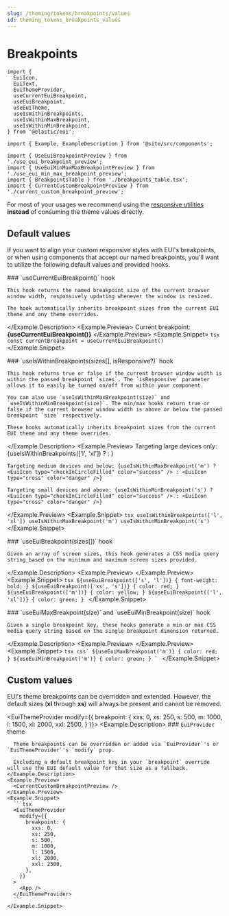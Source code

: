 ```yaml
---
slug: /theming/tokens/breakpoints/values
id: theming_tokens_breakpoints_values
---
```


# Breakpoints

```mdx-code-block
import {
  EuiIcon,
  EuiText,
  EuiThemeProvider,
  useCurrentEuiBreakpoint,
  useEuiBreakpoint,
  useEuiTheme,
  useIsWithinBreakpoints,
  useIsWithinMaxBreakpoint,
  useIsWithinMinBreakpoint,
} from '@elastic/eui';

import { Example, ExampleDescription } from '@site/src/components';

import { UseEuiBreakpointPreview } from './use_eui_breakpoint_preview';
import { UseEuiMinMaxMaxBreakpointPreview } from './use_eui_min_max_breakpoint_preview';
import { BreakpointsTable } from './breakpoints_table.tsx';
import { CurrentCustomBreakpointPreview } from './current_custom_breakpoint_preview';
```

For most of your usages we recommend using the [responsive utilities](../../utilities/breakpoints.mdx) **instead** of consuming the theme values directly.

## Default values

If you want to align your custom responsive styles with EUI's breakpoints, or when using components that accept our named breakpoints, you'll want to utilize the following default values and provided hooks.

<Example>
  <Example.Description>
    ### `useCurrentEuiBreakpoint()` <Badge color="hollow">hook</Badge>

    This hook returns the named breakpoint size of the current browser window width, responsively updating whenever the window is resized.

    The hook automatically inherits breakpoint sizes from the current EUI theme and any theme overrides.
  </Example.Description>
  <Example.Preview>
    Current breakpoint: <strong>{useCurrentEuiBreakpoint()}</strong>
  </Example.Preview>
  <Example.Snippet>
    ```tsx
    const currentBreakpoint = useCurrentEuiBreakpoint()
    ```
  </Example.Snippet>
</Example>

<Example>
  <Example.Description>
    ### `useIsWithinBreakpoints(sizes[], isResponsive?)` <Badge color="hollow">hook</Badge>

    This hook returns true or false if the current browser window width is within the passed breakpoint `sizes`. The `isResponsive` parameter allows it to easily be turned on/off from within your component.

    You can also use `useIsWithinMaxBreakpoint(size)` and `useIsWithinMinBreakpoint(size)`. The min/max hooks return true or false if the current browser window width is above or below the passed breakpoint `size` respectively.

    These hooks automatically inherits breakpoint sizes from the current EUI theme and any theme overrides.
  </Example.Description>
  <Example.Preview>
    Targeting large devices only: {useIsWithinBreakpoints(['l', 'xl']) ? <EuiIcon type="checkInCircleFilled" color="success" /> : <EuiIcon type="cross" color="danger" />}

    Targeting medium devices and below: {useIsWithinMaxBreakpoint('m') ? <EuiIcon type="checkInCircleFilled" color="success" /> : <EuiIcon type="cross" color="danger" />}

    Targeting small devices and above: {useIsWithinMinBreakpoint('s') ? <EuiIcon type="checkInCircleFilled" color="success" /> : <EuiIcon type="cross" color="danger" />}
  </Example.Preview>
  <Example.Snippet>
    ```tsx
    useIsWithinBreakpoints(['l', 'xl'])
    useIsWithinMaxBreakpoint('m')
    useIsWithinMinBreakpoint('s')
    ```
  </Example.Snippet>
</Example>

<Example>
  <Example.Description>
    ### `useEuiBreakpoint(sizes[])` <Badge color="hollow">hook</Badge>

    Given an array of screen sizes, this hook generates a CSS media query string based on the minimum and maximum screen sizes provided.
  </Example.Description>
  <Example.Preview>
    <UseEuiBreakpointPreview />
  </Example.Preview>
  <Example.Snippet>
    ```tsx
    ${useEuiBreakpoint(['s', 'l'])} {
      font-weight: bold;
    }
    ${useEuiBreakpoint(['xs', 's'])} {
      color: red;
    }
    ${useEuiBreakpoint(['m'])} {
      color: yellow;
    }
    ${useEuiBreakpoint(['l', 'xl'])} {
      color: green;
    }
    ```
  </Example.Snippet>
</Example>

<Example>
  <Example.Description>
    ### `useEuiMaxBreakpoint(size)` and `useEuiMinBreakpoint(size)` <Badge color="hollow">hook</Badge>

    Given a single breakpoint key, these hooks generate a min or max CSS media query string based on the single breakpoint dimension returned.
  </Example.Description>
  <Example.Preview>
    <UseEuiMinMaxMaxBreakpointPreview />
  </Example.Preview>
  <Example.Snippet>
    ```tsx
    css`
      ${useEuiMaxBreakpoint('m')} {
        color: red;
      }
      ${useEuiMinBreakpoint('m')} {
        color: green;
      }
    `
    ```
  </Example.Snippet>
</Example>

<BreakpointsTable />

## Custom values

EUI's theme breakpoints can be overridden and extended. However, the default sizes (**xl** through **xs**) will always be present and cannot be removed.

<EuiThemeProvider
  modify={{ breakpoint: {
    xxs: 0,
    xs: 250,
    s: 500,
    m: 1000,
    l: 1500,
    xl: 2000,
    xxl: 2500,
  }
}}>
  <Example>
    <Example.Description>
      ### `EuiProvider` <Badge color="hollow">theme</Badge>

      Theme breakpoints can be overridden or added via `EuiProvider`'s or `EuiThemeProvider`'s `modify` prop.

      Excluding a default breakpoint key in your `breakpoint` override will use the EUI default value for that size as a fallback.
    </Example.Description>
    <Example.Preview>
      <CurrentCustomBreakpointPreview />
    </Example.Preview>
    <Example.Snippet>
      ```tsx
      <EuiThemeProvider
        modify={{
          breakpoint: {
            xxs: 0,
            xs: 250,
            s: 500,
            m: 1000,
            l: 1500,
            xl: 2000,
            xxl: 2500,
          },
        }}
      >
        <App />
      </EuiThemeProvider>
      ```
    </Example.Snippet>
  </Example>

  <BreakpointsTable />
</EuiThemeProvider>
